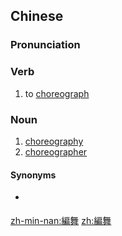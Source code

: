 {{also|编舞}}
==Chinese==
{{zh-forms|s=编舞}}

===Pronunciation===
{{zh-pron
|m=biānwǔ
|c=pin1 mou5
|cat=v,n
}}

===Verb===
{{zh-verb}}

# to [[choreograph]]

===Noun===
{{zh-noun}}

# [[choreography]]
# [[choreographer]]

====Synonyms====
* {{sense|choreography}} {{zh-l|舞蹈設計}}

{{zh-cat|Dance}}

[[zh-min-nan:編舞]]
[[zh:編舞]]